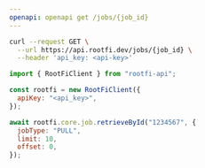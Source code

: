 ```yaml
---
openapi: openapi get /jobs/{job_id}
---
```


<RequestExample>

```bash cURL
curl --request GET \
  --url https://api.rootfi.dev/jobs/{job_id} \
  --header 'api_key: <api-key>'
```

```javascript NodeJS
import { RootFiClient } from "rootfi-api";

const rootfi = new RootFiClient({
  apiKey: "<api_key>",
});

await rootfi.core.job.retrieveById("1234567", {
  jobType: "PULL",
  limit: 10,
  offset: 0,
});
```

</RequestExample>
